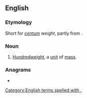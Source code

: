 {{also|cwt|CWT}}
==English==
{{wikipedia|hundredweight}}

===Etymology===
Short for ''[[centum]] weight'', partly from {{etyl|la|en}}.

===Noun===
{{en-noun|cwt.}}

# [[hundredweight|Hundredweight]], a [[unit]] of [[mass]].

===Anagrams===
* {{anagrams|en|WTC}}

[[Category:English terms spelled with .]]